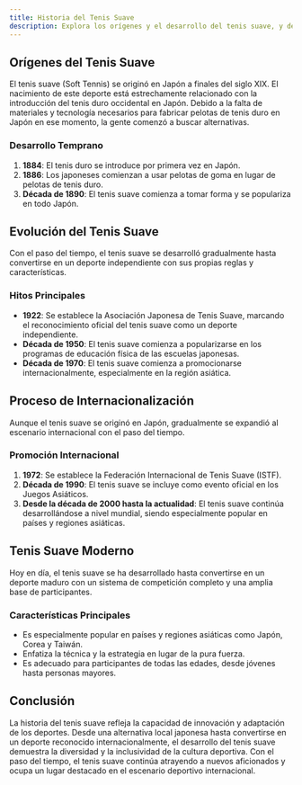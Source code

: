 ```yaml
---
title: Historia del Tenis Suave
description: Explora los orígenes y el desarrollo del tenis suave, y descubre cómo este deporte se extendió desde Japón al resto del mundo.
---
```


## Orígenes del Tenis Suave

El tenis suave (Soft Tennis) se originó en Japón a finales del siglo XIX. El nacimiento de este deporte está estrechamente relacionado con la introducción del tenis duro occidental en Japón. Debido a la falta de materiales y tecnología necesarios para fabricar pelotas de tenis duro en Japón en ese momento, la gente comenzó a buscar alternativas.

### Desarrollo Temprano

1. **1884**: El tenis duro se introduce por primera vez en Japón.
2. **1886**: Los japoneses comienzan a usar pelotas de goma en lugar de pelotas de tenis duro.
3. **Década de 1890**: El tenis suave comienza a tomar forma y se populariza en todo Japón.

## Evolución del Tenis Suave

Con el paso del tiempo, el tenis suave se desarrolló gradualmente hasta convertirse en un deporte independiente con sus propias reglas y características.

### Hitos Principales

- **1922**: Se establece la Asociación Japonesa de Tenis Suave, marcando el reconocimiento oficial del tenis suave como un deporte independiente.
- **Década de 1950**: El tenis suave comienza a popularizarse en los programas de educación física de las escuelas japonesas.
- **Década de 1970**: El tenis suave comienza a promocionarse internacionalmente, especialmente en la región asiática.

## Proceso de Internacionalización

Aunque el tenis suave se originó en Japón, gradualmente se expandió al escenario internacional con el paso del tiempo.

### Promoción Internacional

1. **1972**: Se establece la Federación Internacional de Tenis Suave (ISTF).
2. **Década de 1990**: El tenis suave se incluye como evento oficial en los Juegos Asiáticos.
3. **Desde la década de 2000 hasta la actualidad**: El tenis suave continúa desarrollándose a nivel mundial, siendo especialmente popular en países y regiones asiáticas.

## Tenis Suave Moderno

Hoy en día, el tenis suave se ha desarrollado hasta convertirse en un deporte maduro con un sistema de competición completo y una amplia base de participantes.

### Características Principales

- Es especialmente popular en países y regiones asiáticas como Japón, Corea y Taiwán.
- Enfatiza la técnica y la estrategia en lugar de la pura fuerza.
- Es adecuado para participantes de todas las edades, desde jóvenes hasta personas mayores.

## Conclusión

La historia del tenis suave refleja la capacidad de innovación y adaptación de los deportes. Desde una alternativa local japonesa hasta convertirse en un deporte reconocido internacionalmente, el desarrollo del tenis suave demuestra la diversidad y la inclusividad de la cultura deportiva. Con el paso del tiempo, el tenis suave continúa atrayendo a nuevos aficionados y ocupa un lugar destacado en el escenario deportivo internacional.
